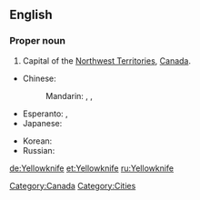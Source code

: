 ==English==
{{wikipedia}}

===Proper noun===
{{en-proper noun|sg=[[yellow|Yellow]][[knife]]}}

# Capital of the [[Northwest Territories]], [[Canada]].

{{trans-top|capital of the Northwest Territories, Canada}}
* Chinese:
*: Mandarin: {{t|zh|耶洛奈夫|tr=Yēluònàifū|sc=Hani}}, {{t|zh|黃刀鎮|sc=Hani}}, {{t|zh|黄刀镇|tr=Huángdāo zhèn|sc=Hani}}
* Esperanto: {{t|eo|Yellowknife}}, {{qualifier|Esperantized}} {{t|eo|Jelonajfo}}
* Japanese: {{t|ja|イエローナイフ|tr=Ierōnaifu|sc=Jpan}}
{{trans-mid}}
* Korean: {{t|ko|옐로나이프|tr=Yellonaipeu|sc=Kore}}
* Russian: {{t|ru|Йеллоунайф|m|tr=Jéllounajf, Jellounájf|sc=Cyrl}}
{{trans-bottom}}

[[Category:Canada]]
[[Category:Cities]]

[[de:Yellowknife]]
[[et:Yellowknife]]
[[ru:Yellowknife]]